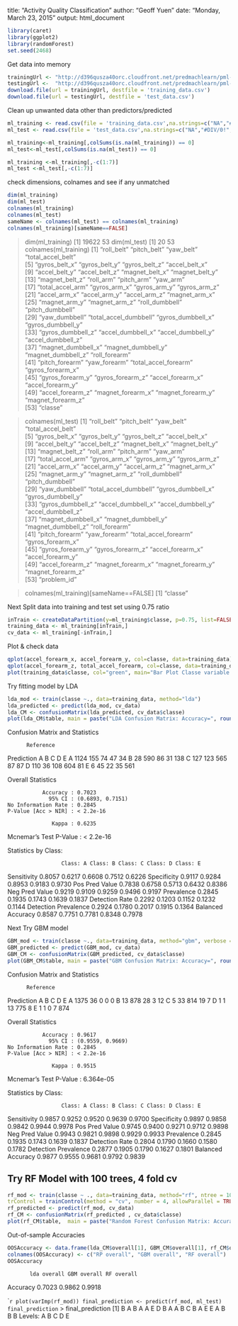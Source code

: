 title: "Activity Quality Classification"
author: "Geoff Yuen"
date: "Monday, March 23, 2015"
output: html_document
```r
library(caret)
library(ggplot2)
library(randomForest) 
set.seed(2468)
```
Get data into memory
```r
trainingUrl <- "http://d396qusza40orc.cloudfront.net/predmachlearn/pml-training.csv"
testingUrl <-  "http://d396qusza40orc.cloudfront.net/predmachlearn/pml-testing.csv"
download.file(url = trainingUrl, destfile = 'training_data.csv')
download.file(url = testingUrl, destfile = 'test_data.csv')
```
Clean up unwanted data other than predictors/predicted
```r
ml_training <- read.csv(file = 'training_data.csv',na.strings=c("NA","#DIV/0!", ""))
ml_test <- read.csv(file = 'test_data.csv',na.strings=c("NA","#DIV/0!", ""))

ml_training<-ml_training[,colSums(is.na(ml_training)) == 0]
ml_test<-ml_test[,colSums(is.na(ml_test)) == 0]

ml_training <-ml_training[,-c(1:7)]
ml_test <-ml_test[,-c(1:7)]
```
check dimensions, colnames and see if any unmatched
```r
dim(ml_training) 
dim(ml_test) 
colnames(ml_training)
colnames(ml_test)
sameName <- colnames(ml_test) == colnames(ml_training)
colnames(ml_training)[sameName==FALSE]
```
> dim(ml_training) 
[1] 19622    53
> dim(ml_test) 
[1] 20 53
> colnames(ml_training)
 [1] "roll_belt"            "pitch_belt"           "yaw_belt"             "total_accel_belt"    
 [5] "gyros_belt_x"         "gyros_belt_y"         "gyros_belt_z"         "accel_belt_x"        
 [9] "accel_belt_y"         "accel_belt_z"         "magnet_belt_x"        "magnet_belt_y"       
[13] "magnet_belt_z"        "roll_arm"             "pitch_arm"            "yaw_arm"             
[17] "total_accel_arm"      "gyros_arm_x"          "gyros_arm_y"          "gyros_arm_z"         
[21] "accel_arm_x"          "accel_arm_y"          "accel_arm_z"          "magnet_arm_x"        
[25] "magnet_arm_y"         "magnet_arm_z"         "roll_dumbbell"        "pitch_dumbbell"      
[29] "yaw_dumbbell"         "total_accel_dumbbell" "gyros_dumbbell_x"     "gyros_dumbbell_y"    
[33] "gyros_dumbbell_z"     "accel_dumbbell_x"     "accel_dumbbell_y"     "accel_dumbbell_z"    
[37] "magnet_dumbbell_x"    "magnet_dumbbell_y"    "magnet_dumbbell_z"    "roll_forearm"        
[41] "pitch_forearm"        "yaw_forearm"          "total_accel_forearm"  "gyros_forearm_x"     
[45] "gyros_forearm_y"      "gyros_forearm_z"      "accel_forearm_x"      "accel_forearm_y"     
[49] "accel_forearm_z"      "magnet_forearm_x"     "magnet_forearm_y"     "magnet_forearm_z"    
[53] "classe"          

> colnames(ml_test)
 [1] "roll_belt"            "pitch_belt"           "yaw_belt"             "total_accel_belt"    
 [5] "gyros_belt_x"         "gyros_belt_y"         "gyros_belt_z"         "accel_belt_x"        
 [9] "accel_belt_y"         "accel_belt_z"         "magnet_belt_x"        "magnet_belt_y"       
[13] "magnet_belt_z"        "roll_arm"             "pitch_arm"            "yaw_arm"             
[17] "total_accel_arm"      "gyros_arm_x"          "gyros_arm_y"          "gyros_arm_z"         
[21] "accel_arm_x"          "accel_arm_y"          "accel_arm_z"          "magnet_arm_x"        
[25] "magnet_arm_y"         "magnet_arm_z"         "roll_dumbbell"        "pitch_dumbbell"      
[29] "yaw_dumbbell"         "total_accel_dumbbell" "gyros_dumbbell_x"     "gyros_dumbbell_y"    
[33] "gyros_dumbbell_z"     "accel_dumbbell_x"     "accel_dumbbell_y"     "accel_dumbbell_z"    
[37] "magnet_dumbbell_x"    "magnet_dumbbell_y"    "magnet_dumbbell_z"    "roll_forearm"        
[41] "pitch_forearm"        "yaw_forearm"          "total_accel_forearm"  "gyros_forearm_x"     
[45] "gyros_forearm_y"      "gyros_forearm_z"      "accel_forearm_x"      "accel_forearm_y"     
[49] "accel_forearm_z"      "magnet_forearm_x"     "magnet_forearm_y"     "magnet_forearm_z"    
[53] "problem_id"        

> colnames(ml_training)[sameName==FALSE]
[1] "classe"

Next Split data into training and test set using 0.75 ratio
```r
inTrain <- createDataPartition(y=ml_training$classe, p=0.75, list=FALSE)
training_data <- ml_training[inTrain,]
cv_data <- ml_training[-inTrain,]
````

Plot & check data 
```r
qplot(accel_forearm_x, accel_forearm_y, col=classe, data=training_data)
qplot(accel_forearm_z, total_accel_forearm, col=classe, data=training_data)
plot(training_data$classe, col="green", main="Bar Plot Classe variable levels within training dataset", xlab="Classe levels", ylab="Frequency")
```

Try fitting model by LDA
````r
lda_mod <- train(classe ~., data=training_data, method="lda")
lda_predicted <- predict(lda_mod, cv_data)
lda_CM <- confusionMatrix(lda_predicted, cv_data$classe)
plot(lda_CM$table, main = paste("LDA Confusion Matrix: Accuracy=", round(lda_CM$overall['Accuracy'], 2)))
````
Confusion Matrix and Statistics

          Reference
Prediction    A    B    C    D    E
         A 1124  155   74   47   34
         B   28  590   86   31  138
         C  127  123  565   87   87
         D  110   36  108  604   81
         E    6   45   22   35  561

Overall Statistics
                                          
               Accuracy : 0.7023          
                 95% CI : (0.6893, 0.7151)
    No Information Rate : 0.2845          
    P-Value [Acc > NIR] : < 2.2e-16       
                                          
                  Kappa : 0.6235          
 Mcnemar's Test P-Value : < 2.2e-16       

Statistics by Class:

                     Class: A Class: B Class: C Class: D Class: E
Sensitivity            0.8057   0.6217   0.6608   0.7512   0.6226
Specificity            0.9117   0.9284   0.8953   0.9183   0.9730
Pos Pred Value         0.7838   0.6758   0.5713   0.6432   0.8386
Neg Pred Value         0.9219   0.9109   0.9259   0.9496   0.9197
Prevalence             0.2845   0.1935   0.1743   0.1639   0.1837
Detection Rate         0.2292   0.1203   0.1152   0.1232   0.1144
Detection Prevalence   0.2924   0.1780   0.2017   0.1915   0.1364
Balanced Accuracy      0.8587   0.7751   0.7781   0.8348   0.7978

Next Try GBM model
````r
GBM_mod <- train(classe ~., data=training_data, method="gbm", verbose = FALSE)
GBM_predicted <- predict(GBM_mod, cv_data)
GBM_CM <- confusionMatrix(GBM_predicted, cv_data$classe)
plot(GBM_CM$table, main = paste("GBM Confusion Matrix: Accuracy=", round(GBM_CM$overall['Accuracy'], 2)))
````
Confusion Matrix and Statistics

          Reference
Prediction    A    B    C    D    E
         A 1375   36    0    0    0
         B   13  878   28    3   12
         C    5   33  814   19    7
         D    1    1   13  775    8
         E    1    1    0    7  874

Overall Statistics
                                          
               Accuracy : 0.9617          
                 95% CI : (0.9559, 0.9669)
    No Information Rate : 0.2845          
    P-Value [Acc > NIR] : < 2.2e-16       
                                          
                  Kappa : 0.9515          
 Mcnemar's Test P-Value : 6.364e-05       

Statistics by Class:

                     Class: A Class: B Class: C Class: D Class: E
Sensitivity            0.9857   0.9252   0.9520   0.9639   0.9700
Specificity            0.9897   0.9858   0.9842   0.9944   0.9978
Pos Pred Value         0.9745   0.9400   0.9271   0.9712   0.9898
Neg Pred Value         0.9943   0.9821   0.9898   0.9929   0.9933
Prevalence             0.2845   0.1935   0.1743   0.1639   0.1837
Detection Rate         0.2804   0.1790   0.1660   0.1580   0.1782
Detection Prevalence   0.2877   0.1905   0.1790   0.1627   0.1801
Balanced Accuracy      0.9877   0.9555   0.9681   0.9792   0.9839

## Try RF Model with 100 trees, 4 fold cv
````r
rf_mod <- train(classe ~ ., data=training_data, method="rf", ntree = 100, 
trControl = trainControl(method = "cv", number = 4, allowParallel = TRUE, verboseIter = TRUE))
rf_predicted <- predict(rf_mod, cv_data)
rf_CM <- confusionMatrix(rf_predicted , cv_data$classe)
plot(rf_CM$table,  main = paste("Random Forest Confusion Matrix: Accuracy=", round(rf_CM$overall['Accuracy'], 2)))
````
Out-of-sample Accuracies
````r
OOSAccuracy <- data.frame(lda_CM$overall[1], GBM_CM$overall[1], rf_CM$overall[1])
colnames(OOSAccuracy) <- c("RP overall", "GBM overall", "RF overall")
OOSAccuracy 
````
           lda overall GBM overall RF overall
Accuracy     0.7023     0.9862     0.9918

````r
plot(varImp(rf_mod))
final_prediction <- predict(rf_mod, ml_test)
final_prediction
```
> final_prediction
 [1] B A B A A E D B A A B C B A E E A B B B
Levels: A B C D E
